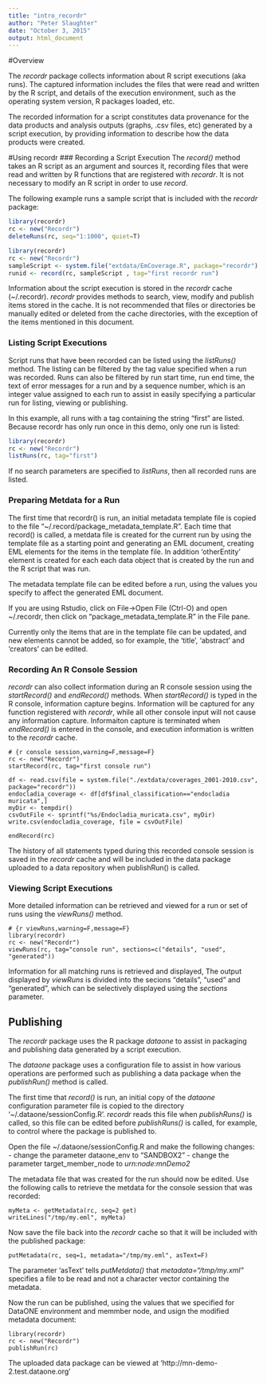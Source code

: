 ```yaml
---
title: "intro_recordr"
author: "Peter Slaughter"
date: "October 3, 2015"
output: html_document
---
```

#Overview

The *recordr* package collects information about R script executions (aka runs). The captured information 
includes the files that were read and written by the R script, and details of the execution
environment, such as the operating system version, R packages loaded, etc.

The recorded information for a script constitutes data provenance for the data products and analysis outputs (graphs, .csv files, etc) generated by a script execution, by providing  information to describe how the data products were created.

#Using recordr
### Recording a Script Execution
The *record()* method takes an R script as an argument and sources it, recording files that
were read and written by R functions that are registered with *recordr*. It is not necessary to 
modify an R script in order to use *record*. 

The following example runs a sample script that is included with the *recordr* package:

```r
library(recordr)
rc <- new("Recordr")
deleteRuns(rc, seq="1:1000", quiet=T)
```

```r
library(recordr)
rc <- new("Recordr")
sampleScript <- system.file("extdata/EmCoverage.R", package="recordr")
runid <- record(rc, sampleScript , tag="first recordr run")
```

Information about the script execution is stored in the *recordr* cache (~/.recordr). *recordr* provides methods to
search, view, modify and publish items stored in the cache. It is not recommended that files or directories be manually edited or deleted from the cache directories, with the exception of the items mentioned in this document.

### Listing Script Executions
Script runs that have been recorded can be listed using the *listRuns()* method. The
listing can be filtered by the tag value specified when a run was recorded.
Runs can also be filtered by run start time, run end time, the text of error messages for a run and by a sequence number, which is an integer
value assigned to each run to assist in easily specifying a particular run for listing, 
viewing or publishing.

In this example, all runs with a tag containing the string "first" are listed. Because
recordr has only run once in this demo, only one run is listed:
```r
library(recordr)
rc <- new("Recordr")
listRuns(rc, tag="first")
```
If no search parameters are specified to *listRuns*, then all recorded runs are listed. 

### Preparing Metdata for a Run

The first time that recordr() is run, an initial metadata template file is copied to 
the file "~/.record/package_metadata_template.R". Each time that record() is called, a
metdata file is created for the current run by using the template file as a starting
point and generating an EML document, creating EML elements for the items in
the template file. In addition 'otherEntity' element is created for each each data
object that is created by the run and the R script that was run.

The metadata template file can be edited before a run, using the values you specify
to affect the generated EML document.

If you are using Rstudio, click on File->Open File (Ctrl-O)
and open ~/.recordr, then click on "package_metadata_template.R" in the File pane. 

Currently only the items that are in the template file can be updated, and new elements
cannot be added, so for example, the 'title', 'abstract' and 'creators' can be edited.

### Recording An R Console Session

*recordr* can also collect information during an R console session using the
*startRecord()* and *endRecord()* methods. When *startRecord()* is typed in
the R console, information capture begins. Information will be captured for any
function registered with *recordr*, while all other console input will not cause
any information capture. Informaiton capture is terminated when *endRecord()* is
entered in the console, and execution information is written to the *recordr* 
cache.

```
# {r console session,warning=F,message=F}
rc <- new("Recordr")
startRecord(rc, tag="first console run")

df <- read.csv(file = system.file("./extdata/coverages_2001-2010.csv", package="recordr"))
endocladia_coverage <- df[df$final_classification=="endocladia muricata",]
myDir <- tempdir()
csvOutFile <- sprintf("%s/Endocladia_muricata.csv", myDir)
write.csv(endocladia_coverage, file = csvOutFile)

endRecord(rc)
```

The history of all statements typed during this recorded console session is
saved in the *recordr* cache and will be included in the data package uploaded 
to a data repository when publishRun() is called.

### Viewing Script Executions

More detailed information can be retrieved and viewed for a run or set of runs
using the *viewRuns()* method.

```
# {r viewRuns,warning=F,message=F}
library(recordr)
rc <- new("Recordr")
viewRuns(rc, tag="console run", sections=c("details", "used", "generated"))
```

Information for all matching runs is retrieved and displayed, 
The output displayed by *viewRuns* is divided into the secions "details", "used" 
and "generated", which can be selectively displayed using the _sections_ parameter.

## Publishing
The *recordr* package uses the R package *dataone* to assist in packaging and publishing data generated by a script execution. 

The *dataone* package uses a configuration file to assist
in how various operations are performed such as publishing a data package when the
*publishRun()* method is called. 

The first time that *record()* is run, an initial copy of the *dataone* configuration parameter file is copied to the directory '~/.dataone/sessionConfig.R'. *recordr*
reads this file when *publishRuns()* is called, so this file can
be edited before *publishRuns()* is called, for example, to control where the
package is published to.

Open the file ~/.dataone/sessionConfig.R and make the following changes:
- change the parameter dataone_env to "SANDBOX2"
- change the parameter target_member_node to *urn:node:mnDemo2*

The metadata file that was created for the run should now be edited. Use
the following calls to retrieve the metdata for the console session that
was recorded:

```
myMeta <- getMetadata(rc, seq=2 get)
writeLines("/tmp/my.eml", myMeta)
```

Now save the file back into the *recordr* cache so that it will be included
with the published package:

```
putMetadata(rc, seq=1, metadata="/tmp/my.eml", asText=F)
```

The parameter 'asText' tells *putMetdata()* that *metadata="/tmp/my.xml"*
specifies a file to be read and not a character vector containing the metadata.

Now the run can be published, using the values that we specified for DataONE
environment and memmber node, and usign the modified metadata document:

```
library(recordr)
rc <- new("Recordr")
publishRun(rc)
```

The uploaded data package can be viewed at 'http://mn-demo-2.test.dataone.org'
